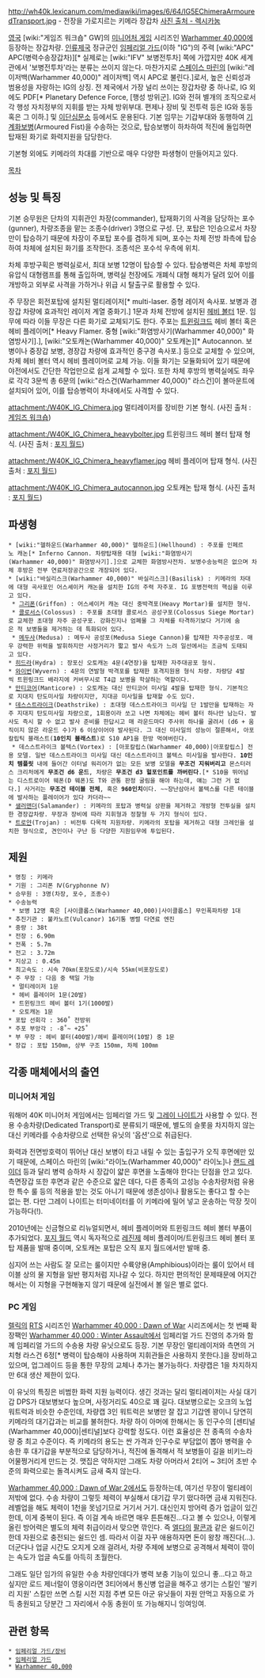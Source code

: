 {{{+1 '''Chimera'''}}}

http://wh40k.lexicanum.com/mediawiki/images/6/64/IG5EChimeraArmouredTransport.jpg
- 전장을 가로지르는 키메라 장갑차 [http://wh40k.lexicanum.com/wiki/Chimera 사진 출처 - 렉시카눔]

[[영국]] [wiki:"게임즈 워크숍" GW]의 [[미니어처 게임]] 시리즈인 [[Warhammer 40,000]]에 등장하는 장갑차량. [[인류제국]] 정규군인 [[임페리얼 가드]](이하 "IG")의 주력 [wiki:"APC" APC(병력수송장갑차)][* 실제로는 [wiki:"IFV" 보병전투차] 쪽에 가깝지만 40K 세계관에서 '보병전투차'라는 분류는 쓰이지 않는다. 마찬가지로 [[스페이스 마린]]의 [wiki:"레이저백(Warhammer 40,000)" 레이저백] 역시 APC로 불린다.]로서, 높은 신뢰성과 범용성을 자랑하는 IG의 상징. 전 제국에서 가장 널리 쓰이는 장갑차량 중 하나로, IG 외에도 PDF[* Planetary Defence Force, [행성 방위군]. IG와 전혀 별개의 조직으로서 각 행성 자치정부의 지휘를 받는 자체 방위부대. 편제나 장비 및 전투력 등은 IG와 동등 혹은 그 이하.] 및 [[이단심문소]] 등에서도 운용된다. 기본 임무는 기갑부대와 동행하여 [[기계화보병]](Armoured Fist)을 수송하는 것으로, 탑승보병이 하차하여 적진에 돌입하면 탑재된 화기로 화력지원을 담당한다.

기본형 외에도 키메라의 차대를 기반으로 매우 다양한 파생형이 만들어지고 있다.

[[목차]]

== 성능 및 특징 ==
기본 승무원은 단차의 지휘관인 차장(commander), 탑재화기의 사격을 담당하는 포수(gunner), 차량조종을 맡는 조종수(driver) 3명으로 구성. 단, 포탑은 1인승으로서 차장만이 탑승하기 때문에 차장이 주포탑 포수를 겸하게 되며, 포수는 차체 전방 좌측에 탑승하여 차체에 설치된 화기를 조작한다. 조종석은 포수석 우측에 위치.

차체 후방구획은 병력실로서, 최대 보병 12명이 탑승할 수 있다. 탑승병력은 차체 후방의 유압식 대형램프를 통해 출입하며, 병력실 천장에도 개폐식 대형 해치가 달려 있어 이를 개방하고 외부로 사격을 가하거나 위급 시 탈출구로 활용할 수 있다.

주 무장은 회전포탑에 설치된 멀티레이저[* multi-laser. 중형 레이저 속사포. 보병과 경장갑 차량에 효과적인 레이저 계열 중화기.] 1문과 차체 전방에 설치된 [[헤비 볼터]] 1문. 임무에 따라 이들 무장은 다른 화기로 교체되기도 한다. 주포는 [[트윈링크드]] 헤비 볼터 혹은 헤비 플레이머[* Heavy Flamer. 중형 [wiki:"화염방사기(Warhammer 40,000)" 화염방사기].], [wiki:"오토캐논(Warhammer 40,000)" 오토캐논][* Autocannon. 보병이나 중장갑 보병, 경장갑 차량에 효과적인 중구경 속사포.] 등으로 교체할 수 있으며, 차체 헤비 볼터 역시 헤비 플레이머로 교체 가능. 이들 화기는 모듈화되어 있기 때문에 야전에서도 간단한 작업만으로 쉽게 교체할 수 있다. 또한 차체 후방의 병력실에도 좌우로 각각 3문씩 총 6문의 [wiki:"라스건(Warhammer 40,000)" 라스건]이 볼마운트에 설치되어 있어, 이를 탑승병력이 차내에서도 사격할 수 있다.

attachment:/W40K_IG_Chimera.jpg
멀티레이저를 장비한 기본 형식.
(사진 출처 : [http://www.games-workshop.com 게임즈 워크숍])

attachment:/W40K_IG_Chimera_heavybolter.jpg
트윈링크드 헤비 볼터 탑재 형식.
(사진 출처 : [http://www.forgeworld.co.uk 포지 월드])

attachment:/W40K_IG_Chimera_heavyflamer.jpg
헤비 플레이머 탑재 형식.
(사진 출처 : [http://www.forgeworld.co.uk 포지 월드])

attachment:/W40K_IG_Chimera_autocannon.jpg
오토캐논 탑재 형식.
(사진 출처 : [http://www.forgeworld.co.uk 포지 월드])

== 파생형 ==
 * [wiki:"헬하운드(Warhammer 40,000)" 헬하운드](Hellhound) : 주포를 인페르노 캐논[* Inferno Cannon. 차량탑재용 대형 [wiki:"화염방사기(Warhammer 40,000)" 화염방사기].]으로 교체한 화염방사전차. 보병수송능력은 없으며 차체 후방은 전부 연료저장공간으로 개장되어 있다.
 * [wiki:"바실리스크(Warhammer 40,000)" 바실리스크](Basilisk) : 키메라의 차대에 대형 곡사포인 어스셰이커 캐논을 설치한 IG의 주력 자주포. IG 포병전력의 핵심을 이루고 있다.
  * [[그리폰]](Griffon) : 어스셰이커 캐논 대신 중박격포(Heavy Mortar)를 설치한 형식.
  * [[콜로서스]](Colossus) : 주포를 초대형 콜로서스 공성구포(Colossus Siege Mortar)로 교체한 초대형 자주 공성구포. 강화진지나 엄폐물 그 자체를 타격하기보다 거기에 숨은 적 보병들을 제거하는 데 특화되어 있다.
  * [[메두사]](Medusa) : 메두사 공성포(Medusa Siege Cannon)를 탑재한 자주공성포. 매우 강력한 위력을 발휘하지만 사정거리가 짧고 발사 속도가 느려 일선에서는 조금씩 도태되고 있다.
 * [[히드라]](Hydra) : 장포신 오토캐논 4문(4연장)을 탑재한 자주대공포 형식.
 * [[와이번]](Wyvern) : 4문의 연발형 박격포를 탑재한 포격지원용 형식 차량. 차량당 4발씩 트윈링크드 배라지에 커버무시로 T4급 보병을 학살하는 역할이다.
 * [[만티코어]](Manticore) : 오토캐논 대신 만티코어 미사일 4발을 탑재한 형식. 기본적으로 지대지 탄도미사일 차량이지만, 지대공 미사일을 탑재할 수도 있다.
 * [[데스스트라이크]](Deathstrike) : 초대형 데스스트라이크 미사일 단 1발만을 탑재하는 자주 지대지 탄도미사일 차량으로, 1회용이라 쏘고 나면 차체에는 헤비 볼터 하나만 남는다. 발사도 즉시 할 수 없고 발사 준비를 한답시고 매 라운드마다 주사위 하나를 굴려서 (d6 + 움직이지 않은 라운드 수)가 6 이상이어야 발사된다. 그 대신 미사일의 성능이 절륜해서, 아포칼립틱 블래스트('''10인치 블래스트''')로 S10 AP1을 한방 먹여버린다.
  * 데스스트라이크 볼텍스(Vortex) : [아포칼립스(Warhammer 40,000)|아포칼립스] 전용 모델. 일반 데스스트라이크 미사일 대신 데스스트라이크 볼텍스 미사일을 발사한다. '''10인치 템플릿''' 내에 들어간 이터널 워리어가 없는 모든 보병 모델을 '''무조건 지워버리고''' 몬스터러스 크리처에게 '''무조건 d6 운드''', 차량은 '''무조건 d3 헐포인트를 까버린다'''.[* S10을 뛰어넘는 디스트로이어 웨폰(D 웨폰)도 T와 관통 판정 굴림을 해야 하는데, 얘는 그런 거 없다.] 사거리는 '''무조건 테이블 전체''', 혹은 '''960인치'''이다. ~~장난삼아서 볼텍스를 다른 테이블에 발사하는 플레이어가 있다 카더라~~
 * [[샐러맨더]](Salamander) : 키메라의 포탑과 병력실 상판을 제거하고 개방형 전투실을 설치한 경장갑차량. 무장과 장비에 따라 지휘형과 정찰형 두 가지 형식이 있다.
 * [[트로얀]](Trojan) : 비전투 다목적 지원차량. 키메라의 포탑을 제거하고 대형 크레인을 설치한 형식으로, 견인이나 구난 등 다양한 지원임무에 투입된다.

== 제원 ==
 * 명칭 : 키메라
 * 기원 : 그리폰 Ⅳ(Gryphonne Ⅳ)
 * 승무원 : 3명(차장, 포수, 조종수)
 * 수송능력
  * 보병 12명 혹은 [사이클롭스(Warhammer 40,000)|사이클롭스] 무인폭파차량 1대
 * 추진기관 : 불카노르(Vulcanor) 16기통 병렬 다연료 엔진
 * 중량 : 38t
 * 전장 : 6.90m
 * 전폭 : 5.7m
 * 전고 : 3.72m
 * 지상고 : 0.45m
 * 최고속도 : 시속 70㎞(포장도로)/시속 55㎞(비포장도로)
 * 주 무장 : 다음 중 택일 가능
  * 멀티레이저 1문
  * 헤비 플레이머 1문(20발)
  * 트윈링크드 헤비 볼터 1기(1000발)
  * 오토캐논 1문
 * 포탑 선회각 : 360˚ 전방위
 * 주포 부앙각 : -8˚~ +25˚
 * 부 무장 : 헤비 볼터(400발)/헤비 플레이머(10발) 중 1문
 * 장갑 : 포탑 150㎜, 상부 구조 150㎜, 차체 100㎜

== 각종 매체에서의 출연 ==
=== 미니어처 게임 ===
워해머 40K 미니어처 게임에서는 임페리얼 가드 및 [[그레이 나이트]]가 사용할 수 있다. 전용 수송차량(Dedicated Transport)로 분류되기 때문에, 별도의 슬롯을 차지하지 않는 대신 키메라를 수송차량으로 선택한 유닛의 '옵션'으로 취급된다.

화력과 전면방호력이 뛰어난 대신 보병이 타고 내릴 수 있는 출입구가 오직 후면에만 있기 때문에, 스페이스 마린의 [wiki:"라이노(Warhammer 40,000)" 라이노]나 [[랜드 레이더]] 등과 달리 병력 승하차 시 장갑이 얇은 후면을 노출해야 한다는 단점을 안고 있다. 측면장갑 또한 후면과 같은 수준으로 얇은 데다, 다른 종족의 고성능 수송차량처럼 유용한 특수 룰 등의 적용을 받는 것도 아니기 때문에 생존성이나 활용도는 좋다고 할 수는 없는 편. 다만 그레이 나이트는 터미네이터를 이 키메라에 밀어 넣고 운송하는 막장 짓이 가능하다(!).

2010년에는 신금형으로 리뉴얼되면서, 헤비 플레이머와 트윈링크드 헤비 볼터 부품이 추가되었다. [[포지 월드]] 역시 독자적으로 [[레진]]제 헤비 플레이머/트윈링크드 헤비 볼터 포탑 제품을 발매 중이며, 오토캐논 포탑은 오직 포지 월드에서만 발매 중.

심지어 쓰는 사람도 잘 모르는 룰이지만 수륙양용(Amphibious)이라는 룰이 있어서 테이블 상의 물 지형을 일반 평지처럼 지나갈 수 있다. 하지만 편의적인 문제때문에 어지간해서는 이 지형을 구현해놓지 않기 때문에 실전에서 볼 일은 별로 없다.

=== PC 게임 ===
[[렐릭]]의 [[RTS]] 시리즈인 [[Warhammer 40,000 : Dawn of War]] 시리즈에서는 첫 번째 확장팩인 [[Warhammer 40,000 : Winter Assault]]에서 임페리얼 가드 진영의 추가와 함께 임페리얼 가드의 수송용 차량 유닛으로도 등장. 기본 무장인 멀티레이저와 측면의 거치형 라스건 6정[* 병력이 탑승해야 사용하며 지휘관들은 사용하지 못한다.]을 장비하고 있으며, 업그레이드 등을 통한 무장의 교체나 추가는 불가능하다. 차량캡은 1을 차지하지만 6대 생산 제한이 있다.

이 유닛의 특징은 비범한 화력 지원 능력이다. 생긴 것과는 달리 멀티레이저는 사실 대기갑 DPS가 대보병보다 높으며, 사정거리도 40으로 꽤 길다. 대보병으로는 오크의 노업 워트럭과 비슷한 수준인데, 차량캡 3인 워트럭은 보병만 잘 잡고 기갑엔 꽝이니 당연히 키메라의 대기갑과는 비교를 불허한다. 차량 하이 아머에 한해서는 동 인구수의 [센티널(Warhammer 40,000)|센티널]보다 강력할 정도다. 이런 효율성은 전 종족의 수송차량 중 최고 수준이다. 즉 키메라의 용도는 싼 가격과 인구수로 부담없이 뽑아 병력을 수송한 후 대기갑을 부분적으로 담당하거나, 적진에 돌격해서 적 보병들이 길을 비키느라 어물쩡거리게 만드는 것. 맷집은 약하지만 그래도 차량 아머라서 2티어 ~ 3티어 초반 수준의 화력으로는 돌격시켜도 금새 죽지 않는다.

[[Warhammer 40,000 : Dawn of War 2]]에서도 등장하는데, 여기선 무장이 멀티레이저밖에 없다. 수송 차량이 그렇듯 체력이 부실해서 대기갑 무기 떴다하면 금새 지워진다. 레벨업을 해도 체력이 1천을 못넘기므로 거기서 거기. 대신인지 방어력 증가 업글이 있긴 한데, 이게 중복이 된다. 즉 이걸 계속 바르면 매우 튼튼해진...다고 볼 수 있으나, 이렇게 올린 방어력은 별도의 체력 취급이라서 맞으면 깎인다. 즉 [[엘다]]의 [[팔콘]]과 같은 쉴드이긴 한데 자원으로 충전되는 쉴드인 셈. 따라서 이걸 자꾸 애용하자면 돈이 왕창 깨진다(...). 더군다나 업글 시간도 오지게 오래 걸려서, 차량 주제에 보병으로 공격해서 체력이 깎이는 속도가 업글 속도를 아득히 초월한다.

그래도 일단 임가의 유일한 수송 차량인데다가 병력 보충 기능이 있으니 좋...다고 하고 싶지만 로드 제너럴이 영웅이라면 3티어에서 통신병 업글을 해주고 생기는 스킬인 '발키리 지원' 스킬만 쓰면 스킬 시전 지점 주변 모든 아군 유닛들이 자원 안먹고 자동으로 가득 충원되고 당분간 그 자리에서 수동 충원이 또 가능해지니 잉여잉여.

== 관련 항목 ==
 * [[임페리얼 가드/장비]]
 * [[임페리얼 가드]]
 * [[Warhammer 40,000]]
